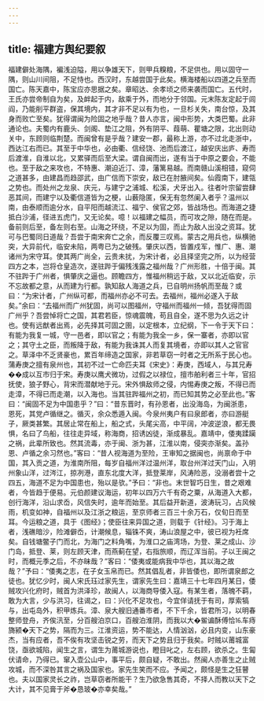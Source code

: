 ```yaml
---
---
---
```

title: 福建方舆纪要叙
---



福建僻处海隅，褊浅迫隘，用以争雄天下，则甲兵糗粮，不足供也。用以固守一隅，则山川间阻，不足恃也。西汉时，东越尝国于此矣。横海楼船以四道之兵至而国亡。陈天嘉中，陈宝应亦思据之矣。章昭达、余孝顷之师来袭而国亡。五代时，王氏亦尝帝制自为矣，及衅起于内，敌乘于外，而地分于邻国。元末陈友定起于闾阎，乃能削平群盗，保其境内，其才非不足以有为也，一旦杉关失，南台惊，及其身而败亡至矣。犹得谓闽为险固之地乎哉？昔人亦言，闽中形势，大类巴蜀。此非通论也。夫蜀内有鹿头、剑阁、垫江之阻，外有阴平、葭萌、瞿塘之限，北出则动关中，东顾则临荆楚。而闽曾有是乎哉？建安一郡，最称上游，亦不过北走浙中，西达江右而已。其至于中华也，必由衢、信经饶、池而后渡江，越安庆出庐、寿而后渡淮，自淮以北，又累驿而后至大梁。谓自闽而出，遂有当于中原之要会，不能也。至于敌之来攻也，不特惠、潮迫近汀、漳，藩篱易越。而南赣山溪相错，窥伺之道甚多，由建昌而趋邵武，由广信而下崇安，敌已在肘腋间矣。仙霞南下，建瓴之势也。而处州之龙泉、庆元，与建宁之浦城、松溪，犬牙出入。往者叶宗留尝肆恶其间，而建宁以及衢信道皆为之梗，山薮隐匿，保无有忽然阑入者乎？温州以南，由泰顺而逾分水，自平阳而越流江、福宁、侯官之郊，皆战场也。而海道之捷抵白沙浦，径进五虎门，又无论矣。噫！以福建之幅员，而可攻之隙，随在而是。备前则后至，备左则右至。山海之环绕，不足以为固，而止为敌人出没之资耳。犹可与巴蜀同日道哉？吾尝于南宋奔亡之余，而反覆三叹焉。蒙古之用兵也，纵横驰突，大异前代，临安未陷，两粤已为之破残。肇庆以西，皆置戍军，惟广、惠、潮诸州为宋守耳。使其两广尚全，云贵未扰，为宋计者，必且择坚完之所，以为经营四方之本，岂将仓皇造次，遂驻跸于偏残浅露之福州哉？广州形胜，十倍于闽。其不驻跸于广州者，惧肇庆之逼也。顾瞻四方，惟福州稍远于敌，又以北近临安，示不忘故都之意，从而建为行都。孰知敌人海道之兵，已自明州扬帆而至哉？或曰：“为宋计者，广州纵可都，而福州亦必不可去。去福州，福州必遂入于敌矣。”余曰：“去福州而广州犹固，尚可以图福州，守福州而福州一倾，吾犹得而固广州乎？吾尝悼将亡之国，其君若臣，惊魂震魄，苟且自全，遂不思为久远之计也。使有远猷者出焉，必先择其可固之圉，以定根本，立纪纲，下一令于天下曰：有能为我复一城，守一邑者，即以官之；有能为我全一乡，保一寨者，亦即以官之；其守土之臣，而叛降于敌，有能为我诛其人而复其境者，亦即以其人之官官之。草泽中不乏贤豪也，累百年缔造之国家，非若草窃一时者之无所系于民心也。蒲寿庚之擅有泉州也，其初不过一亡命匹夫耳《宋史》：寿庚，西域人，与其兄寿��成以互市归于宋。寿庚以鹰犬微功，过假之以禄位，擅市舶利者三十年，官招抚使，狼子野心，背宋而潜献地于元。宋外惧敌师之侵，内惕寿庚之叛，不得已而走漳，不得已而走潮，以入海也。当其驻跸福州之初，而已知其势之必至此也。”客曰：“闽固不足为中国患乎？”曰：“昔东晋时，有孙恩者，出没海岛，为闽浙患，恩死，其党卢循继之。循灭，余众悉遁入闽。今泉州夷户有曰泉郎者，亦曰游艇子，厥类甚繁。其居止常在船上，船之式，头尾尖高，中平阔，冲波逆浪，都无畏惧，名曰了鸟船，往往走异域，称海商，招诱凶徒，渐成暴乱。嘉靖中，倭夷蹂躏之祸，此辈所致也。然其流毒，亦于闽、浙为甚，江淮以南，侵突亦渐矣。盖孙恩、卢循之余习然也。”客曰：“昔人视海道为至险，王审知之据闽也，尚禀命于中国，其入贡之道，为淮南所阻，每岁自福州洋过温州洋，取台州洋过天门山，入明州象山洋，过涔江，掠冽港，直东北度大洋，抵登莱岸，风涛险恶，没溺者尝十之四五，海道不足为中国患也，殆以是欤。”予曰：“非也。末世智巧日生，昔之艰难者，今皆趋于便易。元伯颜建议海运，初年以四万六千有奇之粟，从海道入大都，创行海洋，沿山求岙，风信失时，逾年而始至。其后益开新道，波涛玩习，占风候雨，机变如神，自福州以及江浙之粮运，至京师者三百三十余万石，仅旬日而至耳。今运粮之道，具于《图经》；使臣往来异国之道，则载于《针经》。习于海上者，浅礁暗沙，险滩僻岙，计潮候息，辎铢不爽，涛山浪屋之中，彼已视为衽席矣。自钱塘鳖子门而北，为海门之料角嘴，为淮口之庙湾场，为登、莱之成山、沙门岛，抵登、莱，则左顾天津，而燕蓟在望，右指旅顺，而辽浑当前。子以王闽之时，而概元季之后，不亦昧哉？”客曰：“倭夷或能病我中华也，其以海之故哉？”予曰：“倭夷之志，在子女玉帛而已。然其倡乱者，非皆倭也，即所谓泉郎之徒也。犹忆少时，闽人宋氏珏过家先生，谓家先生曰：嘉靖三十七年四月某日，倭贼攻兴化府时，贼首为洪泽珍，故闽人，以海商导倭入寇。有某生者，落魄不羁，敢为大言，少与洪习，往谒之，曰：兴化不足攻也，今宜佯请抚于有司，厚索犒与，出屯岛外，积甲炼兵。漳、泉大艘旧通番市者，不下千余，皆君所习，以明春整师登舟，齐俟汛至，分百艘泊京口，百艘泊淮阴，而我以大�鲎谝酥傅恰⒗车痔旖颍�天下之势，隔而为三。江淮资运，势不能达，人情汹汹，必且内变，山东豪杰，当有应者，吾不俟有攻坚击锐之劳，而天下之势且归于我矣。时贼以莆城富饶，亟欲城陷，闻生之言，谓生为莆城游说也，瞪目叱之，左右顾，欲杀之。生匐伏请命，乃得已。窜入壶公山中，事平后，颇自疑，不敢出。然闽人亦善生之止贼攻城，而不深咎其言之祸及国家也。家先生笑而不应。予闻之，颇怪是生之狂瞽也。夫以国家灵长之祚，岂草窃者所能干？生乃欲急售其奇，不择人而教以天下之大计，其不见膏于斧�恳玻�亦幸矣哉。”